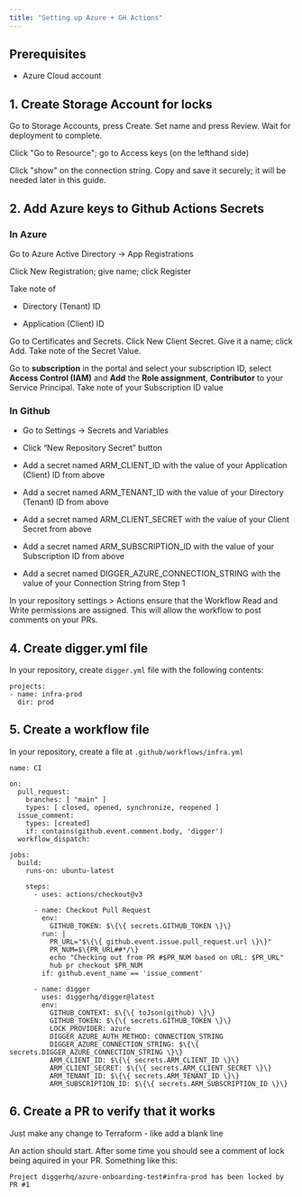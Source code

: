 ```yaml
---
title: "Setting up Azure + GH Actions"
---
```


## Prerequisites

- Azure Cloud account

## 1\. Create Storage Account for locks

Go to Storage Accounts, press Create. Set name and press Review. Wait for deployment to complete.

Click "Go to Resource"; go to Access keys (on the lefthand side)

Click "show" on the connection string. Copy and save it securely; it will be needed later in this guide.

## 2\. Add Azure keys to Github Actions Secrets

### In Azure

Go to Azure Active Directory -> App Registrations

Click New Registration; give name; click Register

Take note of

- Directory (Tenant) ID

- Application (Client) ID

Go to Certificates and Secrets. Click New Client Secret. Give it a name; click Add. Take note of the Secret Value.

Go to **subscription** in the portal and select your subscription ID, select **Access Control (IAM)** and **Add** the **Role assignment**, **Contributor** to your Service Principal. Take note of your Subscription ID value

### In Github

- Go to Settings → Secrets and Variables

- Click “New Repository Secret” button

- Add a secret named ARM_CLIENT_ID with the value of your Application (Client) ID from above

- Add a secret named ARM_TENANT_ID with the value of your Directory (Tenant) ID from above

- Add a secret named ARM_CLIENT_SECRET with the value of your Client Secret from above

- Add a secret named ARM_SUBSCRIPTION_ID with the value of your Subscription ID from above

- Add a secret named DIGGER_AZURE_CONNECTION_STRING with the value of your Connection String from Step 1

In your repository settings > Actions ensure that the Workflow Read and Write permissions are assigned. This will allow the workflow to post comments on your PRs.

## 4\. Create digger.yml file

In your repository, create `digger.yml` file with the following contents:

```
projects:
- name: infra-prod
  dir: prod
```

## 5\. Create a workflow file

In your repository, create a file at `.github/workflows/infra.yml`

```
name: CI

on:
  pull_request:
    branches: [ "main" ]
    types: [ closed, opened, synchronize, reopened ]
  issue_comment:
    types: [created]
    if: contains(github.event.comment.body, 'digger')
  workflow_dispatch:

jobs:
  build:
    runs-on: ubuntu-latest

    steps:
      - uses: actions/checkout@v3

      - name: Checkout Pull Request
        env:
          GITHUB_TOKEN: $\{\{ secrets.GITHUB_TOKEN \}\}
        run: |
          PR_URL="$\{\{ github.event.issue.pull_request.url \}\}"
          PR_NUM=$\{PR_URL##*/\}
          echo "Checking out from PR #$PR_NUM based on URL: $PR_URL"
          hub pr checkout $PR_NUM
        if: github.event_name == 'issue_comment'

      - name: digger
        uses: diggerhq/digger@latest
        env:
          GITHUB_CONTEXT: $\{\{ toJson(github) \}\}
          GITHUB_TOKEN: $\{\{ secrets.GITHUB_TOKEN \}\}
          LOCK_PROVIDER: azure
          DIGGER_AZURE_AUTH_METHOD: CONNECTION_STRING
          DIGGER_AZURE_CONNECTION_STRING: $\{\{ secrets.DIGGER_AZURE_CONNECTION_STRING \}\}
          ARM_CLIENT_ID: $\{\{ secrets.ARM_CLIENT_ID \}\}
          ARM_CLIENT_SECRET: $\{\{ secrets.ARM_CLIENT_SECRET \}\}
          ARM_TENANT_ID: $\{\{ secrets.ARM_TENANT_ID \}\}
          ARM_SUBSCRIPTION_ID: $\{\{ secrets.ARM_SUBSCRIPTION_ID \}\}
```

## 6\. Create a PR to verify that it works

Just make any change to Terraform - like add a blank line

An action should start. After some time you should see a comment of lock being aquired in your PR. Something like this:

```
Project diggerhq/azure-onboarding-test#infra-prod has been locked by PR #1
```
